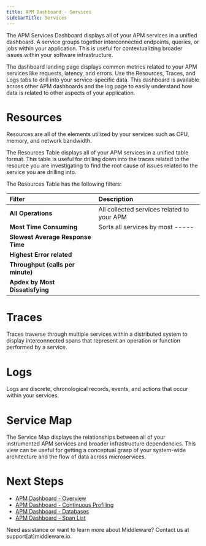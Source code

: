```yaml
---
title: APM Dashboard - Services
sidebarTitle: Services
---
```


The APM Services Dashboard displays all of your APM services in a unified dashboard. A service groups together interconnected endpoints, queries, or jobs within your application. This is useful for contextualizing broader issues within your software infrastructure. 

The dashboard landing page displays common metrics related to your APM services like requests, latency, and errors. Use the Resources, Traces, and Logs tabs to drill into your service-specific data. This dashboard is available across other APM dashboards and the log page to easily understand how data is related to other aspects of your application. 

# Resources

Resources are all of the elements utilized by your services such as CPU, memory, and network bandwidth. 

The Resources Table displays all of your APM services in a unified table format. This table is useful for drilling down into the traces related to the resource you are investigating to find the root cause of issues related to the service you are drilling into.

The Resources Table has the following filters:

| __Filter__                          | __Description__ |
| :---------                          | :-------------- |
| __All Operations__                  | All collected services related to your APM |
| __Most Time Consuming__             | Sorts all services by most ----- |
| __Slowest Average Response Time__   | |
| __Highest Error related__           | |
| __Throughput (calls per minute)__   | |
| __Apdex by Most Dissatisfying__     | |

# Traces

Traces traverse through multiple services within a distributed system to display interconnected spans that represent an operation or function performed by a service.

# Logs

Logs are discrete, chronological records, events, and actions that occur within your services. 


# Service Map

The Service Map displays the relationships between all of your instrumented APM services and broader infrastructure dependencies. This view can be useful for getting a conceptual grasp of your system-wide architecture and the flow of data across microservices.

# Next Steps

- [APM Dashboard - Overview]()
- [APM Dashboard - Continuous Profiling]()
- [APM Dashboard - Databases]()
- [APM Dashboard - Span List]()

<Note> Need assistance or want to learn more about Middleware? Contact us at support[at]middleware.io. </Note>